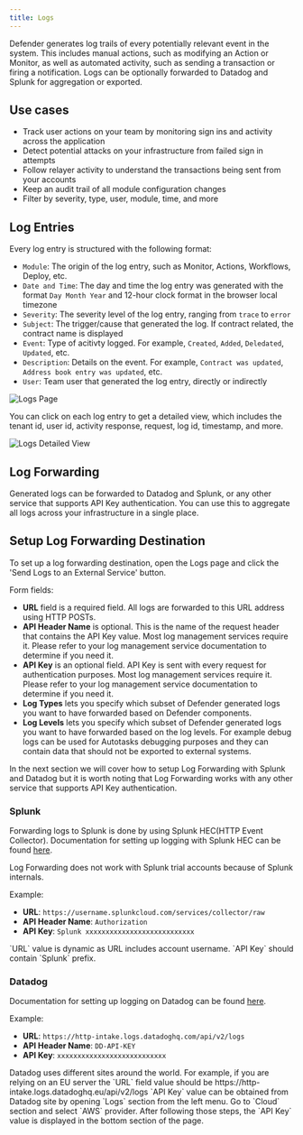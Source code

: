 ```yaml
---
title: Logs
---
```


Defender generates log trails of every potentially relevant event in the system. This includes manual actions, such as modifying an Action or Monitor, as well as automated activity, such as sending a transaction or firing a notification. Logs can be optionally forwarded to Datadog and Splunk for aggregation or exported.

## Use cases

* Track user actions on your team by monitoring sign ins and activity across the application
* Detect potential attacks on your infrastructure from failed sign in attempts
* Follow relayer activity to understand the transactions being sent from your accounts
* Keep an audit trail of all module configuration changes
* Filter by severity, type, user, module, time, and more

## Log Entries

Every log entry is structured with the following format:

* `Module`: The origin of the log entry, such as Monitor, Actions, Workflows, Deploy, etc.
* `Date and Time`: The day and time the log entry was generated with the format `Day Month Year` and 12-hour clock format in the browser local timezone
* `Severity`: The  severity level of the log entry, ranging from `trace` to `error`
* `Subject`: The trigger/cause that generated the log. If contract related, the contract name is displayed
* `Event`: Type of acitivty logged. For example, `Created`, `Added`, `Deledated`, `Updated`, etc.
* `Description`: Details on the event. For example, `Contract was updated`, `Address book entry was updated`, etc.
* `User`: Team user that generated the log entry, directly or indirectly

![Logs Page](/defender/logs.png)

You can click on each log entry to get a detailed view, which includes the tenant id, user id, activity response, request, log id, timestamp, and more.

![Logs Detailed View](/defender/logs-detailed.png)

## Log Forwarding

Generated logs can be forwarded to Datadog and Splunk, or any other service that supports API Key authentication. You can use this to aggregate all logs across your infrastructure in a single place.

## Setup Log Forwarding Destination

To set up a log forwarding destination, open the Logs page and click the 'Send Logs to an External Service' button.

Form fields:

* **URL** field is a required field. All logs are forwarded to this URL address using HTTP POSTs.
* **API Header Name** is optional. This is the name of the request header that contains the API Key value. Most log management services require it. Please refer to your log management service documentation to determine if you need it.
* **API Key** is an optional field. API Key is sent with every request for authentication purposes. Most log management services require it. Please refer to your log management service documentation to determine if you need it.
* **Log Types** lets you specify which subset of Defender generated logs you want to have forwarded based on Defender components.
* **Log Levels** lets you specify which subset of Defender generated logs you want to have forwarded based on the log levels. For example debug logs can be used for Autotasks debugging purposes and they can contain data that should not be exported to external systems.

<Callout>
In the next section we will cover how to setup Log Forwarding with Splunk and Datadog but it is worth noting that Log Forwarding works with any other service that supports API Key authentication.
</Callout>

### Splunk

Forwarding logs to Splunk is done by using Splunk HEC(HTTP Event Collector).
Documentation for setting up logging with Splunk HEC can be found [here](https://docs.splunk.com/Documentation/Splunk/latest/Data/UsetheHTTPEventCollector).

<Callout>
Log Forwarding does not work with Splunk trial accounts because of Splunk internals.
</Callout>

Example:

* **URL**: `https://username.splunkcloud.com/services/collector/raw`
* **API Header Name**: `Authorization`
* **API Key**: `Splunk xxxxxxxxxxxxxxxxxxxxxxxxxxx`

<Callout>
`URL` value is dynamic as URL includes account username.
</Callout>

<Callout>
`API Key` should contain `Splunk` prefix.
</Callout>

### Datadog

Documentation for setting up logging on Datadog can be found [here](https://docs.datadoghq.com/logs/).

Example:

* **URL**: `https://http-intake.logs.datadoghq.com/api/v2/logs`
* **API Header Name**: `DD-API-KEY`
* **API Key**: `xxxxxxxxxxxxxxxxxxxxxxxxxxx`

<Callout>
Datadog uses different sites around the world. For example, if you are relying on an EU server the `URL` field value should be https://http-intake.logs.datadoghq.eu/api/v2/logs
</Callout>

<Callout>
`API Key` value can be obtained from Datadog site by opening `Logs` section from the left menu.
Go to `Cloud` section and select `AWS` provider.
After following those steps, the `API Key` value is displayed in the bottom section of the page.
</Callout>
